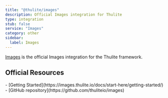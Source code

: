 ```yaml
---
title: "@thulite/images"
description: Official Images integration for Thulite
type: integration
stub: false
service: "Images"
category: other
sidebar:
  label: Images
---
```


[Images](https://images.thulite.io/) is the official Images integration for the Thulite framework.

## Official Resources

<List emoji="books">
- [Getting Started](https://images.thulite.io/docs/start-here/getting-started/)
- [GitHub repository](https://github.com/thuliteio/images)
</List>
